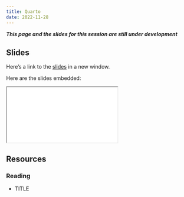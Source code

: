 ```yaml
---
title: Quarto
date: 2022-11-28
---
```


***This page and the slides for this session are still under development***

## Slides

Here's a link to the [slides](/slides/06-quarto/index.qmd){target="_blank"} in a new window. 

Here are the slides embedded:

<iframe class="slide-deck ar3x2" src="/slides/06-quarto/index.html" title="06-quarto slides">
</iframe>

## Resources

### Reading

- TITLE

  <LINK>

